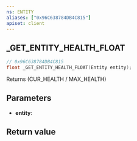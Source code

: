 ```yaml
---
ns: ENTITY
aliases: ["0x96C638784DB4C815"]
apiset: client
---
```

## _GET_ENTITY_HEALTH_FLOAT

```c
// 0x96C638784DB4C815
float _GET_ENTITY_HEALTH_FLOAT(Entity entity);
```

Returns (CUR_HEALTH / MAX_HEALTH)

## Parameters
* **entity**:

## Return value
